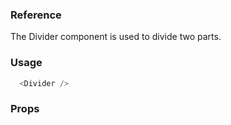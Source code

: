 ### Reference

The Divider component is used to divide two parts.

### Usage

```javascript type=expo
  <Divider />
```

### Props

<PropsTable component="Divider" platform="native" />
